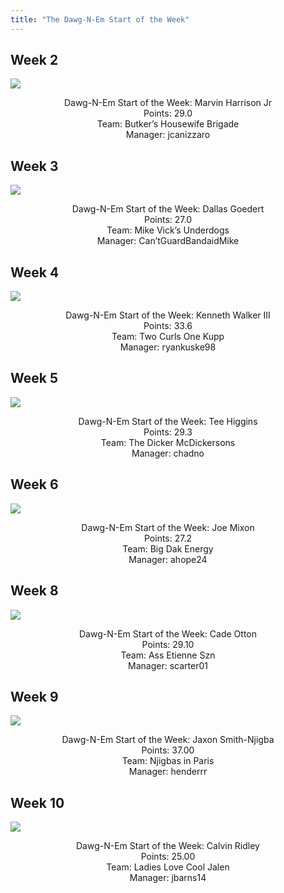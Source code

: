 ```yaml
---
title: "The Dawg-N-Em Start of the Week"
---
```

<link rel="stylesheet" href="styles.css?v=1.0">

<h2 class="subtitle">Week 2</h2>

![](img/mhj.png){#mhj-image .center}

<div style="text-align: center;">
Dawg-N-Em Start of the Week: Marvin Harrison Jr<br>
Points: 29.0<br>
Team: Butker's Housewife Brigade<br>
Manager: jcanizzaro<br>
</div>


<h2 class="subtitle">Week 3</h2>

![](img/goedert.png){#mhj-image .center}

<div style="text-align: center;">
Dawg-N-Em Start of the Week: Dallas Goedert<br>
Points: 27.0<br>
Team: Mike Vick's Underdogs<br>
Manager: Can'tGuardBandaidMike<br>
</div>


<h2 class="subtitle">Week 4</h2>

![](img/kenwalker.png){#mhj-image .center}

<div style="text-align: center;">
Dawg-N-Em Start of the Week: Kenneth Walker III<br>
Points: 33.6<br>
Team: Two Curls One Kupp<br>
Manager: ryankuske98<br>
</div>


<h2 class="subtitle">Week 5</h2>

![](img/teehiggins.png){#mhj-image .center}

<div style="text-align: center;">
Dawg-N-Em Start of the Week: Tee Higgins<br>
Points: 29.3<br>
Team: The Dicker McDickersons<br>
Manager: chadno<br>
</div>


<h2 class="subtitle">Week 6</h2>

![](img/joemixon.png){#mhj-image .center}

<div style="text-align: center;">
Dawg-N-Em Start of the Week: Joe Mixon<br>
Points: 27.2<br>
Team: Big Dak Energy<br>
Manager: ahope24<br>
</div>


<h2 class="subtitle">Week 8</h2>

![](img/cadeotton.png){#mhj-image .center}

<div style="text-align: center;">
Dawg-N-Em Start of the Week: Cade Otton<br>
Points: 29.10<br>
Team: Ass Etienne Szn<br>
Manager: scarter01<br>
</div>


<h2 class="subtitle">Week 9</h2>

![](img/jsn.png){#mhj-image .center}

<div style="text-align: center;">
Dawg-N-Em Start of the Week: Jaxon Smith-Njigba<br>
Points: 37.00<br>
Team: Njigbas in Paris<br>
Manager: henderrr<br>
</div>


<h2 class="subtitle">Week 10</h2>

![](img/ridley.png){#mhj-image .center}

<div style="text-align: center;">
Dawg-N-Em Start of the Week: Calvin Ridley<br>
Points: 25.00<br>
Team: Ladies Love Cool Jalen<br>
Manager: jbarns14<br>
</div>